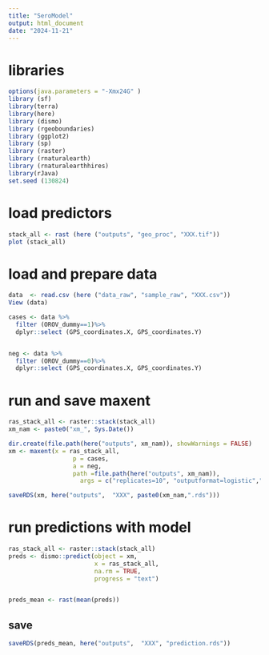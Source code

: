 ```yaml
---
title: "SeroModel"
output: html_document
date: "2024-11-21"
---
```


# libraries
```r
options(java.parameters = "-Xmx24G" )
library (sf) 
library(terra)
library(here)
library (dismo)
library (rgeoboundaries)
library (ggplot2)
library (sp)
library (raster)
library (rnaturalearth)
library (rnaturalearthhires)
library(rJava)
set.seed (130824)
```

# load predictors
```r
stack_all <- rast (here ("outputs", "geo_proc", "XXX.tif"))
plot (stack_all)
```

# load and prepare data
```r
data  <- read.csv (here ("data_raw", "sample_raw", "XXX.csv"))
View (data)
```


```r
cases <- data %>%
  filter (OROV_dummy==1)%>%
  dplyr::select (GPS_coordinates.X, GPS_coordinates.Y)


neg <- data %>%
  filter (OROV_dummy==0)%>%
  dplyr::select (GPS_coordinates.X, GPS_coordinates.Y)

```
# run and save maxent
```r

ras_stack_all <- raster::stack(stack_all)
xm_nam <- paste0("xm_", Sys.Date())

dir.create(file.path(here("outputs", xm_nam)), showWarnings = FALSE)
xm <- maxent(x = ras_stack_all, 
                  p = cases,
                  a = neg,
                  path =file.path(here("outputs", xm_nam)),
                    args = c("replicates=10", "outputformat=logistic","responsecurves", "writeplotdata", "-J"), factors = c ("deforestation"))


```


```r
saveRDS(xm, here("outputs",  "XXX", paste0(xm_nam,".rds")))
```

# run predictions with model
```r

ras_stack_all <- raster::stack(stack_all)
preds <- dismo::predict(object = xm,
                        x = ras_stack_all,
                        na.rm = TRUE,
                        progress = "text")


preds_mean <- rast(mean(preds))

```

## save

```r
saveRDS(preds_mean, here("outputs",  "XXX", "prediction.rds"))
```
